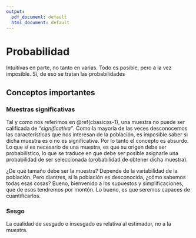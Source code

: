 ```yaml
---
output:
  pdf_document: default
  html_document: default
---
```

# Probabilidad {#prob-3}

Intuitivas en parte, no tanto en varias. Todo es posible, pero a la vez imposible. Sí, de eso se tratan las probabilidades


## Conceptos importantes {#cimportantes-3}


### Muestras significativas {#msignificativas-3}

Tal y como nos referimos en \@ref(cbasicos-1), una muestra no puede ser calificada de *"significativa"*. Como la mayoría de las veces desconocemos las características que nos interesan de la población, es imposible saber si dicha muestra es o no es significativa. Por lo tanto el concepto es absurdo. Lo que sí es necesario de una muestra, es que su origen debe ser probabilístico, lo que se traduce en que debe ser posible asignarle una probabilidad de ser seleccionada (probabilidad de obtener dicha muestra).

¿De qué tamaño debe ser la muestra? Depende de la variabilidad de la población. Pero diantres, si la población es desconocida, ¿cómo sabemos todas esas cosas? Bueno, bienvenido a los supuestos y simplificaciones, que de esos tendremos por montón. Lo bueno, es que seremos capaces de cuantificarlos.

### Sesgo

La cualidad de sesgado o insesgado es relativa al estimador, no a la muestra.